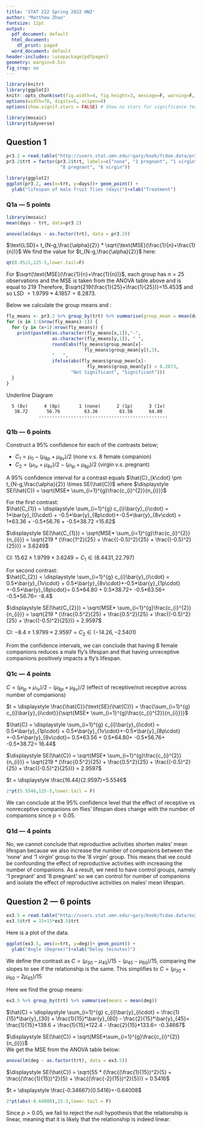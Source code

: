 ```yaml
---
title: 'STAT 222 Spring 2022 HW2'
author: "Matthew Zhao"
fontsize: 12pt
output:
  pdf_document: default
  html_document:
    df_print: paged
  word_document: default
header-includes: \usepackage{pdfpages}
geometry: margin=0.5in
fig_crop: no
---
```


```r
library(knitr)
library(ggplot2)
knitr::opts_chunk$set(fig.width=4, fig.height=3, message=F, warning=F, collapse=TRUE)
options(width=70, digits=5, scipen=8)
options(show.signif.stars = FALSE) # Show no stars for significance tests
```
```r
library(mosaic)
library(tidyverse)
```

## Question 1

```r
pr3.2 = read.table("http://users.stat.umn.edu/~gary/book/fcdae.data/pr3.2",h=T)
pr3.2$trt = factor(pr3.2$trt, labels=c("none", "1 pregnant", "1 virgin",
                    "8 pregnant", "8 virgin"))
```

```r
library(ggplot2)
ggplot(pr3.2, aes(x=trt, y=days))+ geom_point() +
  ylab("lifespan of male fruit flies (days)")+xlab("Treatment")
```

### Q1a --- 5 points

```r
library(mosaic)
mean(days ~ trt, data=pr3.2)
```
```r
anova(lm(days ~ as.factor(trt), data = pr3.2))
```
$\text{LSD}= t_{N-g,\frac{\alpha}{2}} * \sqrt{\text{MSE}(\frac{1}{n}+\frac{1}{n})}$
We find the value for $t_{N-g,\frac{\alpha}{2}}$ here:
```r
qt(0.05/2,125-5,lower.tail=F)
```
For $\sqrt{\text{MSE}(\frac{1}{n}+\frac{1}{n})}$, each group has $n=25$ observations and the MSE is taken from the ANOVA table above and is equal to 219 Therefore, $\sqrt{219(\frac{1}{25}+\frac{1}{25})}=15.453$ and so LSD $=1.9799*4.1857 = 8.2873$.


Below we calculate the group means and :
```r
fly_means <- pr3.2 %>% group_by(trt) %>% summarise(group_mean = mean(days))
for (x in 1:(nrow(fly_means)-1)) {
  for (y in (x+1):nrow(fly_means)) {
    print(paste0(as.character(fly_means[x,1]),"-",
                 as.character(fly_means[y,1]), " ",
                 round(abs(fly_means$group_mean[x]-
                             fly_means$group_mean[y]),3),
                 "   ",
                 ifelse(abs(fly_means$group_mean[x]-
                              fly_means$group_mean[y]) < 8.2873,
                        "Not Significant", "Significant")))
  }
}
```
Underline Diagram
```
  5 (8v)      4 (8p)       1 (none)      2 (1p)      3 (1v)
   38.72       56.76         63.36        63.56      64.80
            ------------------------------------------------
```

### Q1b --- 6 points

Construct a 95% confidence for each of the contrasts below;

* $C_1 = \mu_0 - (\mu_{8p}+\mu_{8v})/2$ \dotfill (none v.s. 8 female companion)
* $C_2 = (\mu_{1v}+\mu_{8v})/2-(\mu_{1p}+\mu_{8p})/2$ \dotfill (virgin v.s. pregnant)


A 95% confidence interval for a contrast equals $\hat{C}_{k\cdot} \pm t_{N-g,\frac{\alpha}{2}} \times SE(\hat{C})$ where $\displaystyle SE(\hat{C}) = \sqrt{MSE* \sum_{i=1}^{g}\frac{c_{i}^{2}}{n_{i}}}$


For the first contrast:<br>
$\hat{C_{1}} = \displaystyle \sum_{i=1}^{g} c_{i}\bar{y}_{i\cdot} = 1*\bar{y}_{0\cdot} + -0.5*\bar{y}_{8p\cdot}+-0.5*\bar{y}_{8v\cdot} = 1*63.36 + -0.5*56.76 + -0.5*38.72 =15.62$


$\displaystyle SE(\hat{C_{1}}) = \sqrt{MSE* \sum_{i=1}^{g}\frac{c_{i}^{2}}{n_{i}}} = \sqrt{219 * (\frac{1^2}{25} + \frac{(-0.5)^2}{25} + \frac{(-0.5)^2}{25})} = 3.6249$


CI: $15.62 \pm 1.9799 \times 3.6249 = C_{1} \in (8.4431,22.797)$


For second contrast:<br>
$\hat{C_{2}} = \displaystyle \sum_{i=1}^{g} c_{i}\bar{y}_{i\cdot} = 0.5*\bar{y}_{1v\cdot} + 0.5*\bar{y}_{8v\cdot}+-0.5*\bar{y}_{1p\cdot} +-0.5*\bar{y}_{8p\cdot}= 0.5*64.80 + 0.5*38.72+ -0.5*63.56+ -0.5*56.76= -8.4$


$\displaystyle SE(\hat{C_{2}}) = \sqrt{MSE* \sum_{i=1}^{g}\frac{c_{i}^{2}}{n_{i}}} = \sqrt{219 * (\frac{0.5^2}{25} + \frac{0.5^2}{25} + \frac{(-0.5)^2}{25} + \frac{(-0.5)^2}{25})} = 2.9597$


CI: $-8.4 \pm 1.9799 \times 2.9597 = C_{2} \in (-14.26,-2.5401)$

From the confidence intervals, we can conclude that having 8 female companions reduces a male fly's lifespan and that having unreceptive companions positively impacts a fly's lifespan.

### Q1c --- 4 points
$C =(\mu_{1p}+\mu_{1v})/2 - (\mu_{8p}+\mu_{8v})/2$ \dotfill (effect of receptive/not receptive across number of companions)


$t = \displaystyle \frac{\hat{C}}{\text{SE}(\hat{C})} = \frac{\sum_{i=1}^{g} c_{i}\bar{y}_{i\cdot}}{\sqrt{MSE* \sum_{i=1}^{g}\frac{c_{i}^{2}}{n_{i}}}}$


$\hat{C} = \displaystyle \sum_{i=1}^{g} c_{i}\bar{y}_{i\cdot} = 0.5*\bar{y}_{1p\cdot} + 0.5*\bar{y}_{1v\cdot}+-0.5*\bar{y}_{8p\cdot} +-0.5*\bar{y}_{8v\cdot}= 0.5*63.56 + 0.5*64.80+ -0.5*56.76+ -0.5*38.72= 16.44$


$\displaystyle SE(\hat{C}) = \sqrt{MSE* \sum_{i=1}^{g}\frac{c_{i}^{2}}{n_{i}}} = \sqrt{219 * (\frac{0.5^2}{25} + \frac{0.5^2}{25} + \frac{(-0.5)^2}{25} + \frac{(-0.5)^2}{25})} = 2.9597$

$t = \displaystyle \frac{16.44}{2.9597}=5.5546$
```r
2*pt(5.5546,125-5,lower.tail = F)
```
We can conclude at the 95% confidence level that the effect of receptive vs nonreceptive companions on flies' lifespan does change with the number of companions since $p<0.05$.

### Q1d --- 4 points

No, we cannot conclude that reproductive activities shorten males’ mean lifespan because we also increase the number of companions between the 'none' and '1 virgin' group to the '8 virgin' group. This means that we could be confounding the effect of reproductive activities with increasing the number of companions. As a result, we need to have control groups, namely '1 pregnant' and '8 pregnant' so we can control for number of companions and isolate the effect of reproductive activities on males' mean lifespan. 

## Question 2 --- 6 points

```r
ex3.5 = read.table("http://users.stat.umn.edu/~gary/book/fcdae.data/ex3.5", h=T)
ex3.5$trt = 15+15*ex3.5$trt 
```
Here is a plot of the data.
```r
ggplot(ex3.5, aes(x=trt, y=deg))+ geom_point() +
  ylab("Angle (Degree)")+xlab("Delay (minutes)")
```



We define the contrast as $C =(\mu_{30}-\mu_{45})/15 - (\mu_{45}-\mu_{60})/15$, comparing the slopes to see if the relationship is the same. This simplifies to $C =(\mu_{30}+\mu_{60}-2\mu_{45})/15$


Here we find the group means:
```r
ex3.5 %>% group_by(trt) %>% summarise(means = mean(deg))
```

$\hat{C} = \displaystyle \sum_{i=1}^{g} c_{i}\bar{y}_{i\cdot} = \frac{1}{15}*\bar{y}_{30} + \frac{1}{15}*\bar{y}_{60} - \frac{2}{15}*\bar{y}_{45}= \frac{1}{15}*139.6 + \frac{1}{15}*122.4 - \frac{2}{15}*133.6= -0.34667$


$\displaystyle SE(\hat{C}) = \sqrt{MSE*\sum_{i=1}^{g}\frac{c_{i}^{2}}{n_{i}}}$ <br>We get the MSE from the ANOVA table below:
```r
anova(lm(deg ~ as.factor(trt), data = ex3.5))
```
$\displaystyle SE(\hat{C}) = \sqrt{55 * (\frac{(\frac{1}{15})^2}{5} + \frac{(\frac{1}{15})^2}{5} + \frac{(\frac{-2}{15})^2}{5})} = 0.5416$


$t = \displaystyle \frac{-0.34667}{0.5416}=-0.64008$
```r
2*pt(abs(-0.64008),15-3,lower.tail = F)
```
Since $p>0.05$, we fail to reject the null hypothesis that the relationship is linear, meaning that it is likely that the relationship is indeed linear. 

